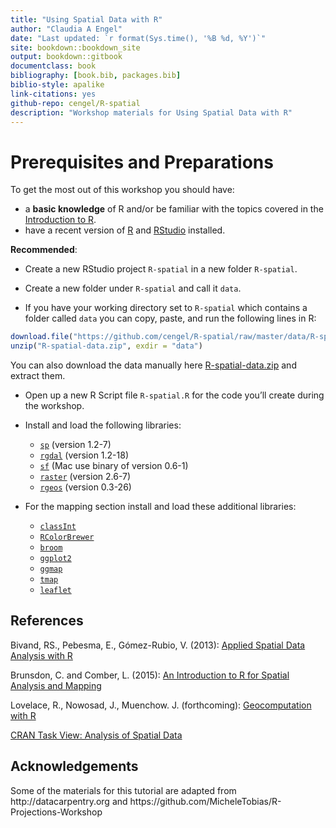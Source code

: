 ```yaml
--- 
title: "Using Spatial Data with R"
author: "Claudia A Engel"
date: "Last updated: `r format(Sys.time(), '%B %d, %Y')`"
site: bookdown::bookdown_site
output: bookdown::gitbook
documentclass: book
bibliography: [book.bib, packages.bib]
biblio-style: apalike
link-citations: yes
github-repo: cengel/R-spatial
description: "Workshop materials for Using Spatial Data with R"
---
```



# Prerequisites and Preparations {-}

To get the most out of this workshop you should have:

- a **basic knowledge** of R and/or be familiar with the topics covered in the [Introduction to R](https://cengel.github.io/R-intro/).
- have a recent version of [R](https://cran.r-project.org/) and [RStudio](https://www.rstudio.com/) installed. 

**Recommended**: 

- Create a new RStudio project `R-spatial` in a new folder `R-spatial`.

- Create a new folder under `R-spatial` and call it `data`. 

- If you have your working directory set to `R-spatial` which contains a folder called `data` you can copy, paste, and run the following lines in R:

```r
download.file("https://github.com/cengel/R-spatial/raw/master/data/R-spatial-data.zip", "R-spatial-data.zip")
unzip("R-spatial-data.zip", exdir = "data")
```

You can also download the data manually here [R-spatial-data.zip](https://github.com/cengel/R-spatial/raw/master/data/R-spatial-data.zip) and extract them.
 
- Open up a new R Script file `R-spatial.R` for the code you'll create during the workshop.

- Install and load the following libraries: 
    - [`sp`](https://CRAN.R-project.org/package=sp) (version 1.2-7)
    - [`rgdal`](https://CRAN.R-project.org/package=rgdal) (version 1.2-18)
    - [`sf`](https://cran.r-project.org/package=sf) (Mac use binary of version 0.6-1)
    - [`raster`](https://CRAN.R-project.org/package=raster) (version 2.6-7)
    - [`rgeos`](https://CRAN.R-project.org/package=rgeos) (version 0.3-26)

- For the mapping section install and load these additional libraries:
    - [`classInt`](https://cran.r-project.org/package=classInt)
    - [`RColorBrewer`](https://cran.r-project.org/package=RColorBrewer)
    - [`broom`](https://cran.r-project.org/package=broom)
    - [`ggplot2`](https://cran.r-project.org/package=ggplot2)
    - [`ggmap`](https://cran.r-project.org/package=ggmap)
    - [`tmap`](https://cran.r-project.org/package=tmap)
    - [`leaflet`](https://cran.r-project.org/package=leaflet)


## References {-}

Bivand, RS., Pebesma, E., Gómez-Rubio, V. (2013): [Applied Spatial Data Analysis with R](https://link.springer.com/book/10.1007%2F978-1-4614-7618-4)

Brunsdon, C. and Comber, L. (2015): [An Introduction to R for Spatial Analysis and Mapping](https://us.sagepub.com/en-us/nam/an-introduction-to-r-for-spatial-analysis-and-mapping/book241031)

Lovelace, R., Nowosad, J., Muenchow. J. (forthcoming): [Geocomputation with R](https://geocompr.robinlovelace.net)

[CRAN Task View: Analysis of Spatial Data](https://CRAN.R-project.org/view=Spatial)


## Acknowledgements {-}
Some of the materials for this tutorial are adapted from http://datacarpentry.org and https://github.com/MicheleTobias/R-Projections-Workshop 
